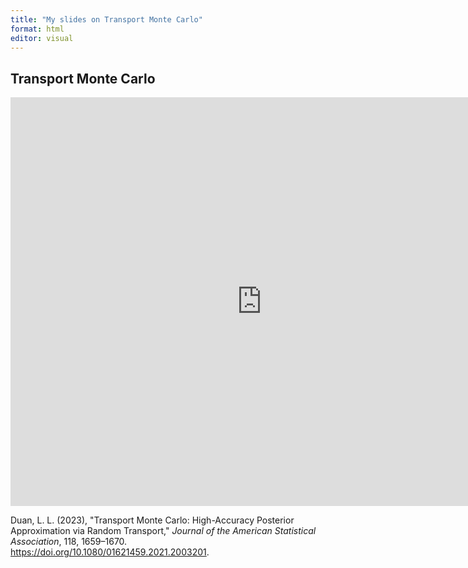 ```yaml
---
title: "My slides on Transport Monte Carlo"
format: html
editor: visual
---
```


## Transport Monte Carlo

```{=html}
<iframe src="https://onedrive.live.com/embed?resid=9EC37431CEF2683C%21235377&authkey=!AL9ljIInsHoJruQ&em=2" width="804" height="654" frameborder="0" scrolling="no"></iframe>
```

Duan, L. L. (2023), \"Transport Monte Carlo: High-Accuracy Posterior Approximation via Random Transport,\" *Journal of the American Statistical Association*, 118, 1659--1670. <https://doi.org/10.1080/01621459.2021.2003201>.
